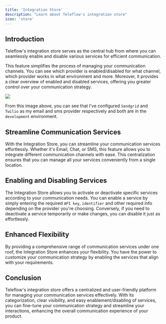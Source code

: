 ```yaml
---
title: 'Integration Store'
description: "Learn about Teleflow's integration store"
icon: 'store'
---
```


## Introduction
Teleflow's integration store serves as the central hub from where you can seamlessly enable and disable various services for efficient communication.

This feature simplifies the process of managing your communication channels. You can see which provider is enabled/disabled for what channel, which provider works in what environment and more. Moreover, it provides a clear overview of enabled and disabled services, offering you greater control over your communication strategy.

<Frame caption="The integration store shows you a glimpse of all the providers"><img src="/images/integration-store-central.png" /> </Frame>

From this image above, you can see that I've configured `Sendgrid` and `Twilio` as my email and sms provider respectively and both are in the `development` environment.

## Streamline Communication Services

With the Integration Store, you can streamline your communication services effortlessly. Whether it's Email, Chat, or SMS, this feature allows you to integrate different communication channels with ease. This centralization ensures that you can manage all your services conveniently from a single location.

## Enabling and Disabling Services

The Integration Store allows you to activate or deactivate specific services according to your communication needs. You can enable a service by simply entering the required `API key`, `identifier` and other required info depending on the provider you're choosing. Conversely, if you need to deactivate a service temporarily or make changes, you can disable it just as effortlessly.

## Enhanced Flexibility

By providing a comprehensive range of communication services under one roof, the Integration Store enhances your flexibility. You have the power to customize your communication strategy by enabling the services that align with your requirements.

## Conclusion

Teleflow's integration store offers a centralized and user-friendly platform for managing your communication services effectively. With its categorization, clear visibility, and easy enablement/disabling of services, you can fine-tune your communication strategy and streamline your interactions, enhancing the overall communication experience of your product.